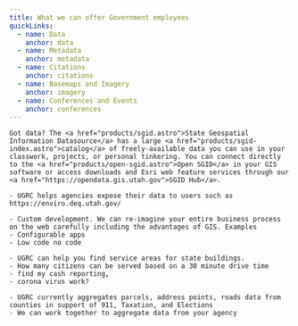 ```yaml
---
title: What we can offer Government employees
quickLinks:
  - name: Data
    anchor: data
  - name: Metadata
    anchor: metadata
  - name: Citations
    anchor: citations
  - name: Basemaps and Imagery
    anchor: imagery
  - name: Conferences and Events
    anchor: conferences
---
```



<Layout title={frontmatter.title}>
  <QuickLinks links={frontmatter.quickLinks}/>
  <Section stripe title="Data">

    Got data? The <a href="products/sgid.astro">State Geospatial Information Datasource</a> has a large <a href="products/sgid-index.astro">catalog</a> of freely-available data you can use in your classwork, projects, or personal tinkering. You can connect directly to the <a href="products/open-sgid.astro">Open SGID</a> in your GIS software or access downloads and Esri web feature services through our <a href="https://opendata.gis.utah.gov">SGID Hub</a>.

  </Section>
  <Section title="Data transparency">

    - UGRC helps agencies expose their data to users such as https://enviro.deq.utah.gov/

  </Section>
  <Section stripe title="Application Development">

    - Custom development. We can re-imagine your entire business process on the web carefully including the advantages of GIS. Examples
    - Configurable apps
    - Low code no code

  </Section>
  <Section title="Analysis">

    - UGRC can help you find service areas for state buildings.
    - How many citizens can be served based on a 30 minute drive time
    - find my cash reporting,
    - corona virus work?

  </Section>
  <Section stripe title="Data aggregation">

    - UGRC currently aggregates parcels, address points, roads data from counties in support of 911, Taxation, and Elections
    - We can work together to aggregate data from your agency

  </Section>
</Layout>
